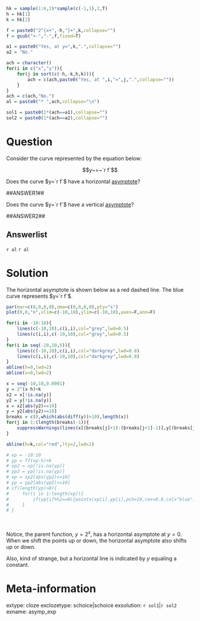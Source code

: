 ```r

hk = sample(1:6,2)*sample(c(-1,1),2,T)
h = hk[1]
k = hk[2]

f = paste0("2^{x+",-h,"}+",k,collapse="")
f = gsub("+-","-",f,fixed=T)

a1 = paste0("Yes, at y=",k,".",collapse="")
a2 = "No."

ach = character()
for(i in c("x","y")){
    for(j in sort(c(-h,-k,h,k))){
        ach = c(ach,paste0("Yes, at ",i,"=",j,".",collapse=""))
    }
}
ach = c(ach,"No.")
al = paste0("* ",ach,collapse="\n")

sol1 = paste0(1*(ach==a1),collapse="")
sol2 = paste0(1*(ach==a2),collapse="")

```

Question
========

Consider the curve represented by the equation below:

$$y~=~`r f`$$

Does the curve $y=`r f`$ have a horizontal [asymptote](https://en.wikipedia.org/wiki/Asymptote)?

##ANSWER1##

Does the curve $y=`r f`$ have a vertical [asymptote](https://en.wikipedia.org/wiki/Asymptote)?

##ANSWER2##

Answerlist
--------

`r al`
`r al`

Solution
========

The horizontal asymptote is shown below as a red dashed line. The blue curve represents $y=`r f`$.

```r
par(mar=c(0,0,0,0),oma=c(0,0,0,0),pty="s")
plot(0,0,"n",xlim=c(-10,10),ylim=c(-10,10),axes=F,ann=F)

for(i in -10:10){
    lines(c(-10,10),c(i,i),col="grey",lwd=0.5)
    lines(c(i,i),c(-10,10),col="grey",lwd=0.5)
}
for(i in seq(-10,10,5)){
    lines(c(-10,10),c(i,i),col="darkgrey",lwd=0.8)
    lines(c(i,i),c(-10,10),col="darkgrey",lwd=0.8)
}
abline(h=0,lwd=2)
abline(v=0,lwd=2)

x = seq(-10,10,0.0001)
y = 2^(x-h)+k
x2 = x[!is.na(y)]
y2 = y[!is.na(y)]
x = x2[abs(y2)<=10]
y = y2[abs(y2)<=10]
breaks = c(0,which(abs(diff(y))>10),length(x))
for(j in 1:(length(breaks)-1)){
    suppressWarnings(lines(x[(breaks[j]+1):(breaks[j+1]-1)],y[(breaks[j]+1):(breaks[j+1]-1)],type="l",lwd=4,col="blue"))
}

abline(h=k,col="red",lty=2,lwd=2)

# xp = -10:10
# yp = ff(xp-h)+k
# xp2 = xp[!is.na(yp)]
# yp2 = yp[!is.na(yp)]
# xp = xp2[abs(yp2)<=10]
# yp = yp2[abs(yp2)<=10]
# if(length(yp)>0){
#     for(i in 1:length(xp)){
#         if(yp[i]%%1==0){points(xp[i],yp[i],pch=19,cex=0.8,col="blue")}
#     }
# }

```
\

Notice, the parent function, $y=2^x$, has a horizontal asymptote at $y=0$. When we shift the points up or down, the horizontal asymptote also shifts up or down.

Also, kind of strange, but a horizontal line is indicated by $y$ equaling a constant.


Meta-information
============
extype: cloze
exclozetype: schoice|schoice
exsolution: `r sol1`|`r sol2`
exname: asymp_exp